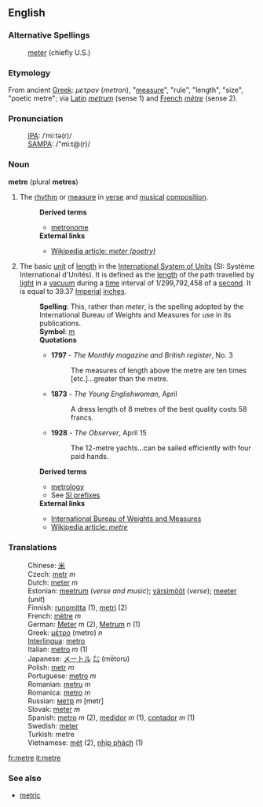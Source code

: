 ==English==
===Alternative Spellings===
:[[meter]] (chiefly U.S.)

===Etymology===
From ancient [[Greek]]: ''&#956;&#949;&#964;&#961;&#959;&#957;'' (''metron''), "[[measure]]", "rule", "length", "size", "poetic metre"; via [[Latin]] ''[[metrum]]'' (sense 1) and [[French]] ''[[mètre]]'' (sense 2).

===Pronunciation===
:[[International Phonetic Alphabet|IPA]]: /ˈmiːtə(r)/
:[[SAMPA]]: /"mi:t@(r)/

===Noun===
'''metre''' (plural '''metres''')
# The [[rhythm]] or [[measure]] in [[verse]] and [[musical]] [[composition]].
#: '''Derived terms'''
#:* [[metronome]]
#: '''External links'''
#:* [[w:meter (poetry)|Wikipedia article: ''meter (poetry)'']]
# The basic [[unit]] of [[length]] in the [[International System of Units]] (SI: Système International d'Unités). It is defined as the [[length]] of the path travelled by [[light]] in a [[vacuum]] during a [[time]] interval of 1/299,792,458 of a [[second]]. It is equal to 39.37 [[Imperial]] [[inch]]es.
#: '''Spelling''': This, rather than ''meter'', is the spelling adopted by the International Bureau of Weights and Measures for use in its publications.
#: '''Symbol''': [[m]]
#: '''Quotations'''
#:* '''1797''' - ''The Monthly magazine and British register'', No. 3
#:*: The measures of length above the metre are ten times [etc.]...greater than the metre.
#:* '''1873''' - ''The Young Englishwoman'', April
#:*: A dress length of 8 metres of the best quality costs 58 francs.
#:* '''1928''' - ''The Observer'', April 15
#:*: The 12-metre yachts...can be sailed efficiently with four paid hands.
#: '''Derived terms'''
#:* [[metrology]]
#:* See [http://www1.bipm.org/en/si/prefixes.html SI prefixes]
#: '''External links'''
#:* [http://www1.bipm.org/en/si/base_units/metre.html International Bureau of Weights and Measures]
#:* [[w:metre|Wikipedia article: ''metre'']]

===Translations===
:Chinese: [[米]]
:Czech: [[metr]] ''m''
:Dutch: [[meter]] ''m''
:Estonian: [[meetrum]] (''verse and music''); [[värsimõõt]] (''verse''); [[meeter]] (''unit'') 
:Finnish: [[runomitta]] (1), [[metri]] (2)
:French: [[mètre]] ''m''
:German: [[Meter]] ''m'' (2), [[Metrum]] ''n'' (1)
:Greek: [[μέτρο]] (metro) ''n''
:[[Interlingua]]: [[metro]]
:Italian: [[metro]] ''m'' (1)
:Japanese: [[メートル]] [[㍍]] (mētoru)
:Polish: [[metr]] ''m''
:Portuguese: [[metro]] ''m''
:Romanian: [[metru]] ''m''
:Romanica: [[metro]] ''m''
:Russian: [[метр]] ''m'' [metr]
:Slovak: [[meter#Slovak|meter]] ''m''
:Spanish: [[metro]] ''m'' (2), [[medidor]] ''m'' (1), [[contador]] ''m'' (1)
:Swedish: [[meter]]
:Turkish: metre
:Vietnamese: [[mét]] (2), [[nhịp phách]] (1)

[[fr:metre]]
[[it:metre]]

===See also===
*[[metric]]
{{wikipedia}}